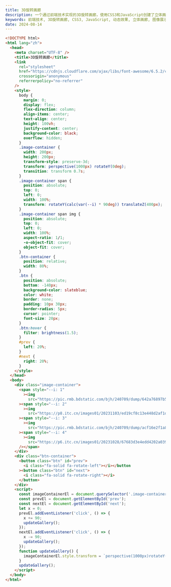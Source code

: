 ```yaml
---
title: 3D旋转画廊
description: 一个通过前端技术实现的3D旋转画廊，使用CSS3和JavaScript创建了立体画廊效果，支持图像的旋转和动态展示，带有交互按钮控制画廊旋转方向。
keywords: 前端技术, 3D旋转画廊, CSS3, JavaScript, 动态效果, 立体画廊, 图像展示, 交互设计
date: 2024-08-14
---
```


```html
<!DOCTYPE html>
<html lang="zh">
  <head>
    <meta charset="UTF-8" />
    <title>3D旋转画廊</title>
    <link
      rel="stylesheet"
      href="https://cdnjs.cloudflare.com/ajax/libs/font-awesome/6.5.2/css/all.min.css"
      crossorigin="anonymous"
      referrerpolicy="no-referrer"
    />
    <style>
      body {
        margin: 0;
        display: flex;
        flex-direction: column;
        align-items: center;
        text-align: center;
        height: 100vh;
        justify-content: center;
        background-color: black;
        overflow: hidden;
      }
      .image-container {
        width: 200px;
        height: 200px;
        transform-style: preserve-3d;
        transform: perspective(1000px) rotateY(0deg);
        transition: transform 0.7s;
      }
      .image-container span {
        position: absolute;
        top: 0;
        left: 0;
        width: 100%;
        transform: rotateY(calc(var(--i) * 90deg)) translateZ(400px);
      }
      .image-container span img {
        position: absolute;
        top: 0;
        left: 0;
        width: 100%;
        aspect-ratio: 1/1;
        -o-object-fit: cover;
        object-fit: cover;
      }
      .btn-container {
        position: relative;
        width: 80%;
      }
      .btn {
        position: absolute;
        bottom: -140px;
        background-color: slateblue;
        color: white;
        border: none;
        padding: 10px 30px;
        border-radius: 5px;
        cursor: pointer;
        font-size: 20px;
      }
      .btn:hover {
        filter: brightness(1.5);
      }
      #prev {
        left: 20%;
      }
      #next {
        right: 20%;
      }
    </style>
  </head>
  <body>
    <div class="image-container">
      <span style="--i: 1"
        ><img
          src="https://pic.rmb.bdstatic.com/bjh/240709/dump/642a76897b5a09c4045857b5202ef43b.jpeg" /></span
      ><span style="--i: 2"
        ><img
          src="https://p8.itc.cn/images01/20231103/ed19cf8c13e448d2af1d97c437cf97d8.jpeg" /></span
      ><span style="--i: 3"
        ><img
          src="https://pic.rmb.bdstatic.com/bjh/240709/dump/acf16e2f1a8cb09f0ca6e460371dbc02.jpeg" /></span
      ><span style="--i: 4"
        ><img
          src="https://p6.itc.cn/images01/20231028/67683d3e4edd4202a0397201940cbd84.jpeg"
      /></span>
    </div>
    <div class="btn-container">
      <button class="btn" id="prev">
        <i class="fa-solid fa-rotate-left"></i></button
      ><button class="btn" id="next">
        <i class="fa-solid fa-rotate-right"></i>
      </button>
    </div>
    <script>
      const imageContainerEl = document.querySelector('.image-container');
      const prevEl = document.getElementById('prev');
      const nextEl = document.getElementById('next');
      let x = 0;
      prevEl.addEventListener('click', () => {
        x += 90;
        updateGallery();
      });
      nextEl.addEventListener('click', () => {
        x -= 90;
        updateGallery();
      });
      function updateGallery() {
        imageContainerEl.style.transform = `perspective(1000px)rotateY(${x}deg)`;
      }
      updateGallery();
    </script>
  </body>
</html>
```
